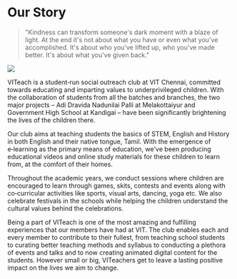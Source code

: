 # Our Story

> "Kindness can transform someone's dark moment with a blaze of light. At the end it's not about what you have or even what you've accomplished. It's about who you've lifted up, who you've made better. It's about what you've given back."

<div className="flex justify-center items-center py-10">
  <img src="/story/main.jpeg" />
</div>

VITeach is a student‑run social outreach club at VIT Chennai, committed towards educating and imparting values to underprivileged children. With the collaboration of students from all the batches and branches, the two major projects – Adi Dravida Nadunilai Palli at Melakottaiyur and Government High School at Kandigai – have been significantly brightening the lives of the children there.

Our club aims at teaching students the basics of STEM, English and History in both English and their native tongue, Tamil. With the emergence of e‑learning as the primary means of education, we've been producing educational videos and online study materials for these children to learn from, at the comfort of their homes.

Throughout the academic years, we conduct sessions where children are encouraged to learn through games, skits, contests and events along with co‑curricular activities like sports, visual arts, dancing, yoga etc. We also celebrate festivals in the schools while helping the children understand the cultural values behind the celebrations.

Being a part of VITeach is one of the most amazing and fulfilling experiences that our members have had at VIT. The club enables each and every member to contribute to their fullest, from teaching school students to curating better teaching methods and syllabus to conducting a plethora of events and talks and to now creating animated digital content for the students. However small or big, VITeachers get to leave a lasting positive impact on the lives we aim to change.
